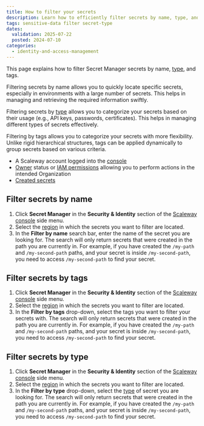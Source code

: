 ```yaml
---
title: How to filter your secrets
description: Learn how to efficiently filter secrets by name, type, and tags with our detailed documentation, and enhance your security practices.
tags: sensitive-data filter secret-type
dates:
  validation: 2025-07-22
  posted: 2024-07-10
categories:
  - identity-and-access-management
---
```



This page explains how to filter Secret Manager secrets by name, [type](/secret-manager/concepts/#secret-types), and tags.

Filtering secrets by name allows you to quickly locate specific secrets, especially in environments with a large number of secrets. This helps in managing and retrieving the required information swiftly.

Filtering secrets by [type](/secret-manager/concepts/#secret-types) allows you to categorize your secrets based on their usage (e.g., API keys, passwords, certificates). This helps in managing different types of secrets effectively.

Filtering by tags allows you to categorize your secrets with more flexibility. Unlike rigid hierarchical structures, tags can be applied dynamically to group secrets based on various criteria.

<Requirements />

- A Scaleway account logged into the [console](https://console.scaleway.com)
- [Owner](/iam/concepts/#owner) status or [IAM permissions](/iam/concepts/#permission) allowing you to perform actions in the intended Organization
- [Created secrets](/secret-manager/how-to/create-secret/)


## Filter secrets by name

1. Click **Secret Manager** in the **Security & Identity** section of the [Scaleway console](https://console.scaleway.com/) side menu.
2. Select the [region](/secret-manager/concepts/#region) in which the secrets you want to filter are located.
3. In the **Filter by name** search bar, enter the name of the secret you are looking for.
    <Message type="important">
     The search will only return secrets that were created in the path you are currently in. For example, if you have created the `/my-path` and `/my-second-path` paths, and your secret is inside `/my-second-path`, you need to access `/my-second-path` to find your secret.
    </Message>

## Filter secrets by tags

1. Click **Secret Manager** in the **Security & Identity** section of the [Scaleway console](https://console.scaleway.com/) side menu.
2. Select the [region](/secret-manager/concepts/#region) in which the secrets you want to filter are located.
3. In the **Filter by tags** drop-down, select the tags you want to filter your secrets with.
    <Message type="important">
     The search will only return secrets that were created in the path you are currently in. For example, if you have created the `/my-path` and `/my-second-path` paths, and your secret is inside `/my-second-path`, you need to access `/my-second-path` to find your secret.
    </Message>


## Filter secrets by type

1. Click **Secret Manager** in the **Security & Identity** section of the [Scaleway console](https://console.scaleway.com/) side menu.
2. Select the [region](/secret-manager/concepts/#region) in which the secrets you want to filter are located.
3. In the **Filter by type** drop-down, select the [type](/secret-manager/concepts/#secret-types) of secret you are looking for.
    <Message type="important">
     The search will only return secrets that were created in the path you are currently in. For example, if you have created the `/my-path` and `/my-second-path` paths, and your secret is inside `/my-second-path`, you need to access `/my-second-path` to find your secret.
    </Message>

